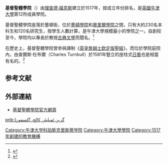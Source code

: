 {{Infobox Oxford college
| name = 基督聖體學院
| full_name = The President and Scholars of the College of Corpus Christi in the University of Oxford
| university = 牛津大學
| photo = [[File:Corpus_Quad.jpg|200px]]
| infobox_colour = #000040
| colours = {{scarf|start}}{{cell|#000040}}{{cell|#800020}}{{cell|#000040}}{{cell|#800020}}{{cell|#000040}}{{scarf|end}}
| named_for = [[聖餐|基督聖體]]
| established = 1517
| sister_college = [[劍橋大學基督聖體學院|劍橋大學基督聖體學院]]
| head_label = President
| head = [[Steven_Cowley|Steven Cowley]]教授
| JCR_president = Shiv Bhardwaj
| undergraduates = 248<ref>{{cite web|title = Undergraduate numbers by college 2011-12|publisher = University of Oxford|url = http://www.ox.ac.uk/admissions/undergraduate_courses/colleges/undergraduate_numbers_by_college/index.html|accessdate = 2013-10-02|archive-date = 2012-12-02|archive-url = https://web.archive.org/web/20121202083651/http://www.ox.ac.uk/admissions/undergraduate_courses/colleges/undergraduate_numbers_by_college/index.html|dead-url = no}}</ref> (2011/2012)
| MCR_president = Stuart Thomson
| graduates = 126
| latitude = 51.750909
| longitude = -1.253702
| location  = [[莫頓街|莫頓街]]
| shield = [[File:Corpus-Christi_College_Oxford_Coat_Of_Arms.svg|150px]]
| blazon = Sable, on a cross engrailed argent, between four leopards' faces azure a lion passant gules; on a chief or between two Cornish choughs proper a rose gules barbed vert and seeded or
| homepage = [http://www.ccc.ox.ac.uk College Homepage]
| jcr = [http://www.corpusjcr.org Corpus Christi JCR]
| boat_club = [http://www.cccbc.org.uk College Boat Club]
}}'''基督聖體學院'''（{{lang|en|'''Corpus Christi College'''}}）由[[理查德·福克斯|理查德·福克斯]]建立於1517年，按成立年份排名，是[[英國|英國]][[牛津大學|牛津大學]]第12所成員學院。

基督聖體學院座落於墨頓街，位於[[牛津大學墨頓學院|墨頓學院]]和[[牛津大學奧里爾學院|奧里爾學院]]之間，只有大約230名本科生和120名研究生，按學生人數計算，是牛津大學規模最小的學院之一。自創校至今，學院均以專長於教授[[古典文學|古典文學]]而聞名。<ref>{{Cite web |url=http://www.ccc.ox.ac.uk/prostudent/subjects.php |title=存档副本 |access-date=2012-03-25 |archive-url=https://web.archive.org/web/20090611180350/http://www.ccc.ox.ac.uk/prostudent/subjects.php |archive-date=2009-06-11 |dead-url=yes }}</ref>

在歷史上，基督聖體學院曾參與譯制《[[欽定版聖經|英皇詹姆士欽定版聖經]]》，而位於學院庭院內，由查爾斯·杜布爾（Charles Turnbull）於1581年豎立的座柱式[[日晷|日晷]]也是相當有名的。<ref>{{Cite web |url=http://www.sundials.co.uk/tbpil.htm |title=存档副本 |access-date=2012-03-25 |archive-url=https://web.archive.org/web/20120214160521/http://www.sundials.co.uk/tbpil.htm |archive-date=2012-02-14 |dead-url=yes }}</ref>

== 参考文献 ==
{{reflist}}

== 外部連結 ==

* [http://www.ccc.ox.ac.uk/Home/ 基督聖體學院官方網頁] {{Wayback|url=http://www.ccc.ox.ac.uk/Home/ |date=20160527050954 }}

{{牛津大学}}

[[Category:牛津大学科珀斯克里斯蒂学院|Category:牛津大学科珀斯克里斯蒂学院]]
[[Category:牛津大學學院|Category:牛津大學學院]]
[[Category:1517年創建的教育機構|Category:1517年創建的教育機構]]

[[pnb:گرین_ٹمپلیٹن_کالج،_آکسفورڈ|pnb:گرین ٹمپلیٹن کالج، آکسفورڈ]]